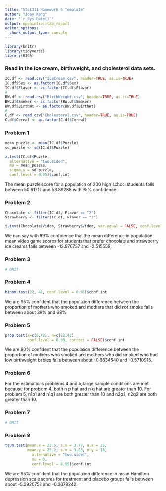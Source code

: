 ```yaml
---
title: "Stat311 Homework 6 Template"
author: "Joey Kang"
date: "`r Sys.Date()`"
output: openintro::lab_report
editor_options: 
  chunk_output_type: console
---
```


```r
library(knitr)
library(tidyverse)
library(BSDA)
```
### Read in the ice cream, birthweight, and cholesterol data sets.
```r
IC.df <- read.csv("IceCream.csv", header=TRUE, as.is=TRUE)
IC.df$Sex <- as.factor(IC.df$Sex)
IC.df$Flavor <- as.factor(IC.df$Flavor)
#
BW.df <- read.csv("BirthWeight.csv", header=TRUE, as.is=TRUE)
BW.df$Smoker <- as.factor(BW.df$Smoker)
BW.df$BirthWt <- as.factor(BW.df$BirthWt)
#
C.df <- read.csv("Cholesterol.csv", header=TRUE, as.is=TRUE)
C.df$Cereal <- as.factor(C.df$Cereal)
```

### Problem 1
```r
mean_puzzle <- mean(IC.df$Puzzle)
sd_puzzle <- sd(IC.df$Puzzle)

z.test(IC.df$Puzzle,
  alternative = "two.sided",
  mu = mean_puzzle,
  sigma.x = sd_puzzle,
  conf.level = 0.95)$conf.int
```
The mean puzzle score for a population of 200 high school students falls between 50.91712 and 53.89288 with 95% confidence.

### Problem 2
```r
Chocolate <- filter(IC.df, Flavor == "2")
Strawberry <- filter(IC.df, Flavor == "3")

t.test(Chocolate$Video, Strawberry$Video, var.equal = FALSE, conf.level = 0.99)$conf.int
```
We can say with 99% confidence that the mean difference in population mean video game scores for students that prefer chocolate and strawberry ice creams falls between -12.976737 and -2.515559. 

### Problem 3
```r
# OMIT
```


### Problem 4
```r
binom.test(22, 42, conf.level = 0.95)$conf.int
```
We are 95% confident that the population difference between the proportion of mothers who smoked and mothers that did not smoke falls between about 36% and 68%. 

### Problem 5
```r
prop.test(x=c(6,42), n=c(22,42),
          conf.level = 0.90, correct = FALSE)$conf.int
```
We are 90% confident that the population difference between the proportion of mothers who smoked and mothers who did smoked who had low birthweight babies falls between about -0.8834540 and -0.5710915. 

### Problem 6
For the estimations problems 4 and 5, large sample conditions are met because for problem 4, both n p hat and n q hat are greater than 10. For problem 5, n1p1 and n1q1 are both greater than 10 and n2p2, n2q2 are both greater than 10. 

### Problem 7
```r
# OMIT
```

### Problem 8
```r
tsum.test(mean.x = 22.5, s.x = 3.77, n.x = 25,
          mean.y = 25.2, s.y = 3.85, n.y = 18,
            alternative = "two.sided",
            mu = 0,
            conf.level = 0.95)$conf.int
```
We are 95% confident that the population difference in mean Hamilton depression scale scores for treatment and placebo groups falls between about -5.0920758 and -0.3079242. 